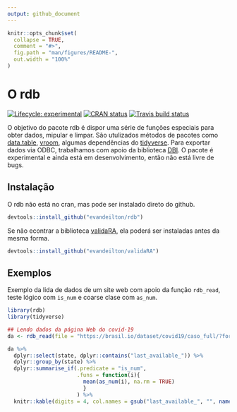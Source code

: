 ```yaml
---
output: github_document
---
```


<!-- README.md is generated from README.Rmd. Please edit that file -->

```r
knitr::opts_chunk$set(
  collapse = TRUE,
  comment = "#>",
  fig.path = "man/figures/README-",
  out.width = "100%"
)
```

# O rdb

<!-- badges: start -->
[![Lifecycle: experimental](https://img.shields.io/badge/lifecycle-experimental-orange.svg)](https://www.tidyverse.org/lifecycle/#experimental)
[![CRAN status](https://www.r-pkg.org/badges/version/rdb)](https://CRAN.R-project.org/package=rdb)
[![Travis build status](https://travis-ci.com/evandeilton/rdb.svg?branch=master)](https://travis-ci.com/evandeilton/rdb)
<!-- badges: end -->

O objetivo do pacote rdb é dispor uma série de funções especiais para obter dados, mipular e limpar.
São utulizados métodos de pacotes como [data.table](https://cran.r-project.org/web/packages/data.table/index.html),
[vroom](https://cran.r-project.org/web/packages/vroom/index.html), algumas dependências do [tidyverse ](https://www.tidyverse.org/).
Para exportar dados via ODBC, trabalhamos com apoio da biblioteca [DBI](https://cran.r-project.org/web/packages/DBI/index.html).
O pacote é experimental e ainda está em desenvolvimento, então não está livre de bugs.

## Instalação

O rdb não está no cran, mas pode ser instalado direto do github.

``` r
devtools::install_github("evandeilton/rdb")
```

Se não econtrar a biblioteca [validaRA](https://github.com/cran/validara), ela poderá ser instaladas antes da mesma forma.

``` r
devtools::install_github("evandeilton/validaRA")
```

## Exemplos

Exemplo da lida de dados de um site web com apoio da função `rdb_read`, teste lógico com `is_num` e coarse clase com `as_num`.

```r
library(rdb)
library(tidyverse)

## Lendo dados da página Web do covid-19
da <- rdb_read(file = "https://brasil.io/dataset/covid19/caso_full/?format=csv", type = "rio")

da %>% 
  dplyr::select(state, dplyr::contains("last_available_")) %>% 
  dplyr::group_by(state) %>%
  dplyr::summarise_if(.predicate = "is_num",
                      .funs = function(i){
                        mean(as_num(i), na.rm = TRUE)
                        }
                      ) %>% 
  knitr::kable(digits = 4, col.names = gsub("last_available_", "", names(.)))
```
